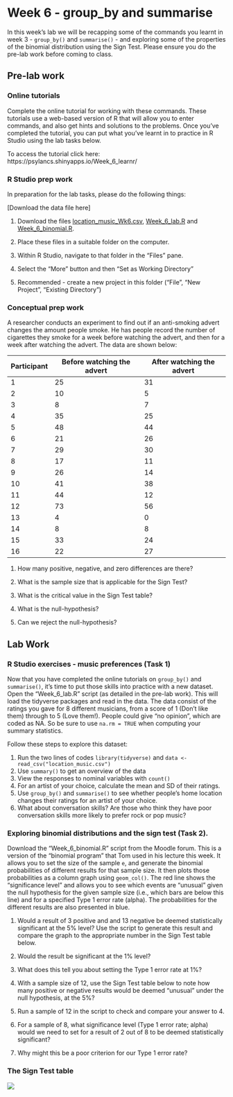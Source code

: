 # Week 6 - group_by and summarise {#week5}

In this week's lab we will be recapping some of the commands you learnt in week 3 - `group_by()` and `summarise()` - and exploring some of the properties of the binomial distribution using the Sign Test. Please ensure you do the pre-lab work before coming to class.

## Pre-lab work

### Online tutorials 

Complete the online tutorial for working with these commands. These tutorials use a web-based version of R that will allow you to enter commands, and also get hints and solutions to the problems. Once you've completed the tutorial, you can put what you've learnt in to practice in R Studio using the lab tasks below. 

To access the tutorial click here: https://psylancs.shinyapps.io/Week_6_learnr/

### R Studio prep work
In preparation for the lab tasks, please do the following things:

[Download the data file here]

1. Download the files [location_music_Wk6.csv](files/Week_6/location_music_Wk6.csv), [Week_6_lab.R](files/Week_6/Week_6_lab.R) and [Week_6_binomial.R](files/Week_6/Week_6_binomial).

2. Place these files in a suitable folder on the computer.

3. Within R Studio, navigate to that folder in the "Files" pane.

3. Select the "More" button and then "Set as Working Directory"

4. Recommended - create a new project in this folder ("File", "New Project", "Existing Directory")

### Conceptual prep work
A researcher conducts an experiment to find out if an anti-smoking advert changes the amount people smoke. He has people record the number of cigarettes they smoke for a week before watching the advert, and then for a week after watching the advert. The data are shown below:

| Participant | Before watching the advert | After watching the advert |
|-|-|-|
| 1 | 25 | 31 |
| 2 | 10 | 5 |
| 3 | 8 | 7 |
| 4 | 35 | 25 |
| 5 | 48 | 44 |
| 6 | 21 | 26 |
| 7 | 29 | 30 |
| 8 | 17 | 11 |
| 9 | 26 | 14 |
| 10 | 41 | 38 |
| 11 | 44 | 12 |
| 12 | 73 | 56 |
| 13 | 4 | 0 |
| 14 | 8 | 8 |
| 15 | 33 | 24 |
| 16 | 22 | 27 |

1. How many positive, negative, and zero differences are there?

2. What is the sample size that is applicable for the Sign Test?

3. What is the critical value in the Sign Test table?

4. What is the null-hypothesis?

5. Can we reject the null-hypothesis?

## Lab Work

### R Studio exercises - music preferences (Task 1)

Now that you have completed the online tutorials on `group_by()` and `summarise()`, it's time to put those skills into practice with a new dataset. Open the "Week_6_lab.R" script (as detailed in the pre-lab work). This will load the tidyverse packages and read in the data. The data consist of the ratings you gave for 8 different musicians, from a score of 1 (Don't like them) through to 5 (Love them!). People could give "no opinion", which are coded as NA. So be sure to use `na.rm = TRUE` when computing your summary statistics.  

Follow these steps to explore this dataset:

1. Run the two lines of codes `library(tidyverse)` and `data <- read_csv("location_music.csv")`
2. Use `summary()` to get an overview of the data
3. View the responses to nominal variables with `count()`
4. For an artist of your choice, calculate the mean and SD of their ratings.
5. Use `group_by()` and `summarise()` to see whether people's home location changes their ratings for an artist of your choice.
6. What about conversation skills? Are those who think they have poor conversation skills more likely to prefer rock or pop music?


### Exploring binomial distributions and the sign test (Task 2).

Download the "Week_6_binomial.R" script from the Moodle forum. This is a version of the "binomial program" that Tom used in his lecture this week. It allows you to set the size of the sample `e`, and generate the binomial probabilities of different results for that sample size. It then plots those probabilities as a column graph using `geom_col()`. The red line shows the "significance level" and allows you to see which events are "unusual" given the null hypothesis for the given sample size (i.e., which bars are below this line) and for a specified Type 1 error rate (alpha). The probabilities for the different results are also presented in blue.

1. Would a result of 3 positive and and 13 negative be deemed statistically significant at the 5% level? Use the script to generate this result and compare the graph to the appropriate number in the Sign Test table below.

2. Would the result be significant at the 1% level?

3. What does this tell you about setting the Type 1 error rate at 1%?

4. With a sample size of 12, use the Sign Test table below to note how many positive or negative results would be deemed "unusual" under the null hypothesis, at the 5%? 

5. Run a sample of 12 in the script to check and compare your answer to 4.

5. For a sample of 8, what significance level (Type 1 error rate; alpha) would we need to set for a result of 2 out of 8 to be deemed statistically significant?

6. Why might this be a poor criterion for our Type 1 error rate?

### The Sign Test table

![](files/Week_6/sign_test_table.png)
